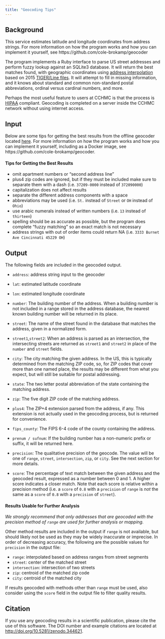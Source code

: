 ```yaml
---
title: "Geocoding Tips"
---
```


## Background

This service estimates latitude and longitude coordinates from address strings.  For more information on how the program works and how you can implement it yourself, see https://github.com/cole-brokamp/geocoder

The program implements a Ruby interface to parse US street addresses and perform fuzzy lookup against an SQLite3 database. It will return the best matches found, with geographic coordinates using [address interpolation](https://en.wikipedia.org/wiki/Geocoding#Address_interpolation) based on 2015 [TIGER/Line files](https://en.wikipedia.org/wiki/Topologically_Integrated_Geographic_Encoding_and_Referencing).  It will attempt to fill in missing information, and it knows about standard and common non-standard postal abbreviations, ordinal versus cardinal numbers, and more. 

Perhaps the most useful feature to users at CCHMC is that the process is [HIPAA](http://www.hhs.gov/hipaa/for-professionals/privacy/laws-regulations/) compliant.  Geocoding is completed on a server inside the CCHMC network without using internet access. 

## Input

Below are some tips for getting the best results from the offline geocoder located [here](https://github.com/cole-brokamp/geocoder). For more information on how the program works and how you can implement it yourself, including as a Docker image, see https://github.com/cole-brokamp/geocoder.


#### Tips for Getting the Best Results  
- omit apartment numbers or "second address line"
- plus4 zip codes are ignored, but if they must be included make sure to separate them with a dash (i.e. `37209-0000` instead of `372090000`)
- capitalization does not affect results
- separate the different address components with a space
- abbreviations may be used (i.e. `St.` instead of `Street` or `OH` instead of `Ohio`)
- use arabic numerals instead of written numbers (i.e. `13` instead of `thirteen`)
- spelling should be as accurate as possible, but the program does complete "fuzzy matching" so an exact match is not necessary
- address strings with out of order items could return NA (i.e. `3333 Burnet Ave Cincinnati 45229 OH`)

## Output

The following fields are included in the geocoded output.

- `address`: address string input to the geocoder

- `lat`: estimated latitude coordinate

- `lon`: estimated longitude coordinate

- `number`:  The building number of the address. When a building number is not included in a range stored in the address database, the nearest known building number will be returned in its place.

- `street`: The name of the street found in the database that matches the address, given in a normalized form. 

- `street1`,`street2`: When an address is parsed as an intersection, the intersecting streets are returned as `street1` and `street2` in place of the `number` and `street` fields.

- `city`: The city matching the given address. In the US, this is typically determined from the matching ZIP code, so, for ZIP codes that cover more than one named place, the results may be different from what you expect, but will still be suitable for postal addressing.

- `state`: The two letter postal abbreviation of the state containing the matching address.

- `zip`: The five digit ZIP code of the matching address.

- `plus4`: The ZIP+4 extension parsed from the address, if any. This extension is not actually used in the geocoding process, but is returned for convenience.

- `fips_county`: The FIPS 6-4 code of the county containing the address.

- `prenum / sufnum`: If the building number has a non-numeric prefix or suffix, it will be returned here.

- `precision`: The qualitative precision of the geocode. The value will be one of `range`, `street`, `intersection`, `zip`, or `city`. See the next section for more details.

- `score`: The percentage of text match between the given address and the geocoded result, expressed as a number between 0 and 1. A higher score indicates a closer match. Note that each score is relative within a precision method (i.e. a `score` of `0.8` with a `precision` of `range` is *not* the same as a `score` of `0.8` with a `precision` of `street`).
    
#### Results Usable for Further Analysis

*We strongly recommend that only addresses that are geocoded with the precision method of `range` are used for further analysis or mapping.*  

Other method results are included in the output if `range` is not available, but should likely not be used as they may be widely inaccurate or imprecise. In order of decreasing accuracy, the following are the possible values for `precision` in the output file:

- `range`: interpolated based on address ranges from street segments
- `street`: center of the matched street
- `intersection`: intersection of two streets
- `zip`: centroid of the matched zip code
- `city`: centroid of the matched city

If results geocoded with methods other than `range` must be used, also consider using the `score` field in the output file to filter quality results.

## Citation

If you use any geocoding results in a scientific publication, please cite the use of this software. The DOI number and example citations are located at [http://doi.org/10.5281/zenodo.344621](http://doi.org/10.5281/zenodo.344621).